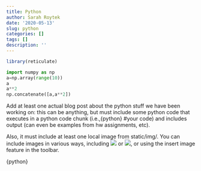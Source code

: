 ```yaml
---
title: Python
author: Sarah Roytek
date: '2020-05-13'
slug: python
categories: []
tags: []
description: ''
---
```


```r
library(reticulate)
```

```python
import numpy as np 
a=np.array(range(10)) 
a
a**2
np.concatenate([a,a**2])
```


Add at least one actual blog post about the python stuff we have been working on: this can be anything, but must include some python code that executes in a python code chunk (i.e.,{python} #your code) and includes output (can even be examples from hw assignments, etc). 

Also, it must include at least one local image from static/img/. You can include images in various ways, including ![](image.png) or <img src="image.png">, or using the insert image feature in the toolbar.

{python}